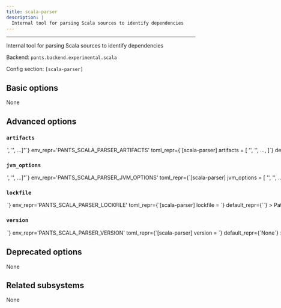 ```yaml
---
title: scala-parser
description: |
  Internal tool for parsing Scala sources to identify dependencies
---
```



---

Internal tool for parsing Scala sources to identify dependencies

Backend: <span className="color--primary">`pants.backend.experimental.scala`</span>

Config section: <span className="color--primary">`[scala-parser]`</span>

<span className={styles.options}>

## Basic options

None

## Advanced options

### `artifacts`

<Option
  cli_repr={`--scala-parser-artifacts="['<str>', '<str>', ...]"`}
  env_repr='PANTS_SCALA_PARSER_ARTIFACTS'
  toml_repr={`[scala-parser]
artifacts = [
    '<str>',
    '<str>',
    ...,
]`}
  default_repr={`[\n  "org.scalameta:scalameta_2.13:4.8.7",\n  "io.circe:circe-generic_2.13:0.14.1",\n  "org.scala-lang:scala-library:2.13.8"\n]`}
>

Artifact requirements for this tool using specified as either the address of a `jvm_artifact` target or, alternatively, as a colon-separated Maven coordinates (e.g., `group:name:version`). For Maven coordinates, the string `{version}` version will be substituted with the value of the `[scala-parser].version` option.

</Option>

### `jvm_options`

<Option
  cli_repr={`--scala-parser-jvm-options="['<str>', '<str>', ...]"`}
  env_repr='PANTS_SCALA_PARSER_JVM_OPTIONS'
  toml_repr={`[scala-parser]
jvm_options = [
    '<str>',
    '<str>',
    ...,
]`}
  default_repr={`[]`}
>

List of JVM options to pass to `scala-parser` JVM processes.

Options set here will be added to those set in `[jvm].global_options`. Please check the documentation for the `jvm` subsystem to see what values are accepted here.

</Option>

### `lockfile`

<Option
  cli_repr={`--scala-parser-lockfile=<str>`}
  env_repr='PANTS_SCALA_PARSER_LOCKFILE'
  toml_repr={`[scala-parser]
lockfile = <str>`}
  default_repr={`<default>`}
>

Path to a lockfile used for installing the tool.

Set to the string `<default>` to use a lockfile provided by Pants, so long as you have not changed the `--version` option. See https://github.com/pantsbuild/pants/blob/release_2.26.0.dev0/src/python/pants/backend/scala/dependency_inference/scala_parser.lock for the default lockfile contents.

To use a custom lockfile, set this option to a file path relative to the build root, then run `pants generate-lockfiles --resolve=scala-parser`.

</Option>

### `version`

<Option
  cli_repr={`--scala-parser-version=<str>`}
  env_repr='PANTS_SCALA_PARSER_VERSION'
  toml_repr={`[scala-parser]
version = <str>`}
  default_repr={`None`}
>

Version string for the tool. This is available for substitution in the `[scala-parser].artifacts` option by including the string `{version}`.

</Option>

## Deprecated options

None

## Related subsystems

None

</span>
